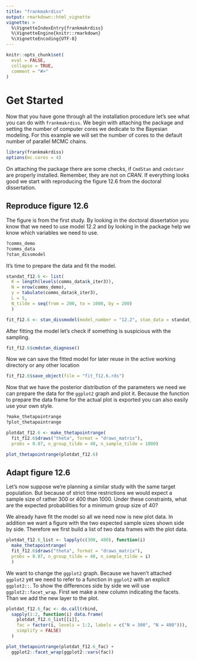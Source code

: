 ```yaml
---
title: "frankmakrdiss"
output: rmarkdown::html_vignette
vignette: >
  %\VignetteIndexEntry{frankmakrdiss}
  %\VignetteEngine{knitr::rmarkdown}
  %\VignetteEncoding{UTF-8}
---
```


```r
knitr::opts_chunk$set(
  eval = FALSE,
  collapse = TRUE,
  comment = "#>"
)
```

# Get Started #

Now that you have gone through all the installation procedure
let's see what you can do with `frankmakrdiss`.
We begin with attaching the package
and setting the number of computer cores
we dedicate to the Bayesian modeling.
For this example we will set the number of cores
to the default number of parallel MCMC chains.

```r
library(frankmakrdiss)
options(mc.cores = 4)
```

On attaching the package
there are some checks,
if `CmdStan` and `cmdstanr` are properly installed.
Remember, they are not on *CRAN*.
If everything looks good
we start with reproducing the figure 12.6 from the doctoral dissertation.

## Reproduce figure 12.6 ##

The figure is from the first study.
By looking in the doctoral dissertation you know
that we need to use model 12.2
and by looking in the package help
we know which variables we need to use.

```r
?comms_demo
?comms_data
?stan_dissmodel
```

It's time to prepare the data
and fit the model.

```r
standat_f12.6 <- list(
  K = length(levels(comms_data$k_iter3)),
  N = nrow(comms_demo),
  y = tabulate(comms_data$k_iter3),
  L = 5,
  N_tilde = seq(from = 200, to = 1000, by = 200)
  )

fit_f12.6 <- stan_dissmodel(model_number = "12.2", stan_data = standat_f12.6)
```

After fitting the model
let's check if something is suspicious with the sampling.

```r
fit_f12.6$cmdstan_diagnose()
```

Now we can save the fitted model for later reuse
in the active working directory or any other location

```r
fit_f12.6$save_object(file = "fit_f12.6.rds")
```

Now that we have the posterior distribution of the parameters we need
we can prepare the data for the `ggplot2` graph and plot it.
Because the function to prepare the data frame for the actual plot is exported
you can also easily use your own style.

```r
?make_thetapointrange
?plot_thetapointrange
```
```r
plotdat_f12.6 <- make_thetapointrange(
  fit_f12.6$draws("theta", format = "draws_matrix"),
  probs = 0.87, n_group_tilde = 40, n_sample_tilde = 1000)
```
```r
plot_thetapointrange(plotdat_f12.6)
```

## Adapt figure 12.6 ##

Let's now suppose
we're planning a similar study with the same target population.
But because of strict time restrictions
we would expect a sample size of rather 300 or 400 than 1000.
Under these constraints,
what are the expected probabilities for a minimum group size of 40?

We already have fit the model so all we need now is new plot data.
In addition we want a figure with the two expected sample sizes
shown side by side.
Therefore we first build a list of two data frames with the plot data.

```r
plotdat_f12.6_list <- lapply(c(300, 400), function(i)
  make_thetapointrange(
  fit_f12.6$draws("theta", format = "draws_matrix"),
  probs = 0.87, n_group_tilde = 40, n_sample_tilde = i)
  )
```

We want to change the `ggplot2` graph.
Because we haven't attached `ggplot2` yet
we need to refer to a function in `ggplot2` with an explicit `ggplot2::`.
To show the differences side by side
we will use `ggplot2::facet_wrap`.
First we make a new column indicating the facets.
Than we add the new layer to the plot.

```r
plotdat_f12.6_fac <- do.call(rbind,
  sapply(1:2, function(i) data.frame(
    plotdat_f12.6_list[[i]],
    fac = factor(i, levels = 1:2, labels = c("N = 300", "N = 400"))),
    simplify = FALSE)
  )
```
```r
plot_thetapointrange(plotdat_f12.6_fac) +
  ggplot2::facet_wrap(ggplot2::vars(fac))
```

